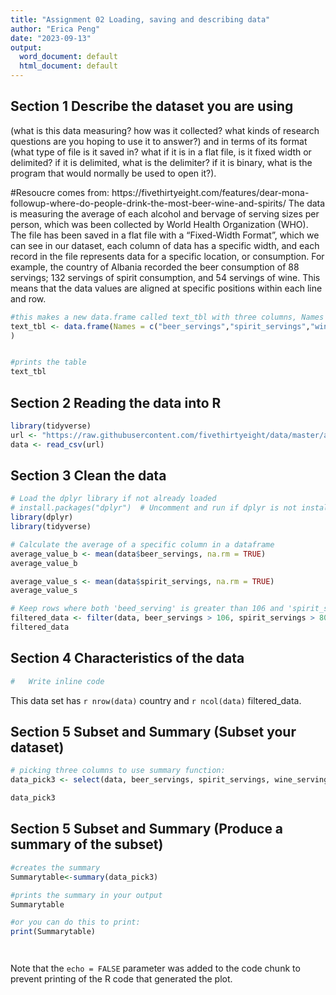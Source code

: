 ```yaml
---
title: "Assignment 02 Loading, saving and describing data"
author: "Erica Peng"
date: "2023-09-13"
output:
  word_document: default
  html_document: default
---
```

## Section 1 Describe the dataset you are using
(what is this data measuring? how was it collected? what kinds of research questions are you hoping to use it to answer?) and in terms of its format (what type of file is it saved in? what if it is in a flat file, is it fixed width or delimited? if it is delimited, what is the delimiter? if it is binary, what is the program that would normally be used to open it?). 

#Resoucre comes from: https://fivethirtyeight.com/features/dear-mona-followup-where-do-people-drink-the-most-beer-wine-and-spirits/
The data is measuring the average of each alcohol and bervage of serving sizes per person, which was been collected by World Health Organization (WHO). The file has been saved in a flat file with a "Fixed-Width Format", which we can see in our dataset, each column of data has a specific width, and  each record in the file represents data for a specific location, or consumption. For example, the country of Albania recorded the beer consumption of 88 servings; 132 servings of spirit consumption, and 54 servings of wine. This means that the data values are aligned at specific positions within each line and row. 

```r
#this makes a new data.frame called text_tbl with three columns, Names and Description
text_tbl <- data.frame(Names = c("beer_servings","spirit_servings","wine_servings"), Description = c("The data shows the average serving sizes of beer per person","The data shows the average serving sizes of spirit per person","The data shows the average serving sizes of wine per person")
)


#prints the table
text_tbl

```



## Section 2 Reading the data into R
```r
library(tidyverse)
url <- "https://raw.githubusercontent.com/fivethirtyeight/data/master/alcohol-consumption/drinks.csv"
data <- read_csv(url)
```


## Section 3 Clean the data
```r
# Load the dplyr library if not already loaded
# install.packages("dplyr")  # Uncomment and run if dplyr is not installed
library(dplyr)
library(tidyverse)

# Calculate the average of a specific column in a dataframe
average_value_b <- mean(data$beer_servings, na.rm = TRUE)
average_value_b

average_value_s <- mean(data$spirit_servings, na.rm = TRUE)
average_value_s

# Keep rows where both 'beed_serving' is greater than 106 and 'spirit_serving' is more than 80
filtered_data <- filter(data, beer_servings > 106, spirit_servings > 80)
filtered_data
```

## Section 4 Characteristics of the data
```r
#	Write inline code 

```

This data set has `r nrow(data)` country and `r ncol(data)` filtered_data.

## Section 5 Subset and Summary (Subset your dataset)
```r
# picking three columns to use summary function:
data_pick3 <- select(data, beer_servings, spirit_servings, wine_servings)

data_pick3
```

## Section 5 Subset and Summary (Produce a summary of the subset)
```r
#creates the summary
Summarytable<-summary(data_pick3) 

#prints the summary in your output
Summarytable

#or you can do this to print:
print(Summarytable)

```

```


```

Note that the `echo = FALSE` parameter was added to the code chunk to prevent printing of the R code that generated the plot.
